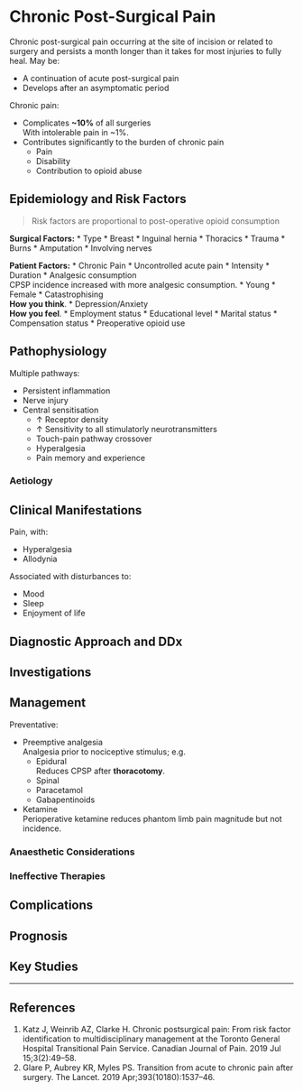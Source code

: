 # Chronic Post-Surgical Pain


Chronic post-surgical pain occurring at the site of incision or related to surgery and persists a month longer than it takes for most injuries to fully heal. May be:

* A continuation of acute post-surgical pain
* Develops after an asymptomatic period


Chronic pain:

* Complicates **~10%** of all surgeries  
With intolerable pain in ~1%.
* Contributes significantly to the burden of chronic pain
	* Pain
	* Disability
	* Contribution to opioid abuse


## Epidemiology and Risk Factors

> Risk factors are proportional to post-operative opioid consumption


**Surgical Factors:**
* Type
	* Breast
	* Inguinal hernia
	* Thoracics
	* Trauma
		* Burns
		* Amputation
	* Involving nerves


**Patient Factors:**
* Chronic Pain
* Uncontrolled acute pain
	* Intensity
	* Duration
	* Analgesic consumption  
	CPSP incidence increased with more analgesic consumption.
* Young
* Female
* Catastrophising  
**How you think**.
* Depression/Anxiety  
**How you feel**.
* Employment status
* Educational level
* Marital status
* Compensation status
* Preoperative opioid use


## Pathophysiology

Multiple pathways:

* Persistent inflammation
* Nerve injury
* Central sensitisation
	* ↑ Receptor density
	* ↑ Sensitivity to all stimulatorly neurotransmitters
	* Touch-pain pathway crossover
	* Hyperalgesia
	* Pain memory and experience

### Aetiology

## Clinical Manifestations

Pain, with:

* Hyperalgesia
* Allodynia

Associated with disturbances to:

* Mood
* Sleep
* Enjoyment of life

## Diagnostic Approach and DDx

## Investigations

## Management

Preventative:

* Preemptive analgesia  
Analgesia prior to nociceptive stimulus; e.g.
	* Epidural  
	Reduces CPSP after **thoracotomy**.
	* Spinal
	* Paracetamol
	* Gabapentinoids
* Ketamine  
Perioperative ketamine reduces phantom limb pain magnitude but not incidence.



### Anaesthetic Considerations

### Ineffective Therapies

## Complications

## Prognosis

## Key Studies


---

## References


1. Katz J, Weinrib AZ, Clarke H. Chronic postsurgical pain: From risk factor identification to multidisciplinary management at the Toronto General Hospital Transitional Pain Service. Canadian Journal of Pain. 2019 Jul 15;3(2):49–58. 
2. Glare P, Aubrey KR, Myles PS. Transition from acute to chronic pain after surgery. The Lancet. 2019 Apr;393(10180):1537–46. 
